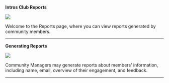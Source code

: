 **Intros Club Reports**

![](/images/reports-1.png)

Welcome to the Reports page, where you can view reports generated by community members.

---

**Generating Reports**

![](/images/reports2x.png)

Community Managers may generate reports about members’ information, including name, email, overview of their engagement, and feedback.

---
